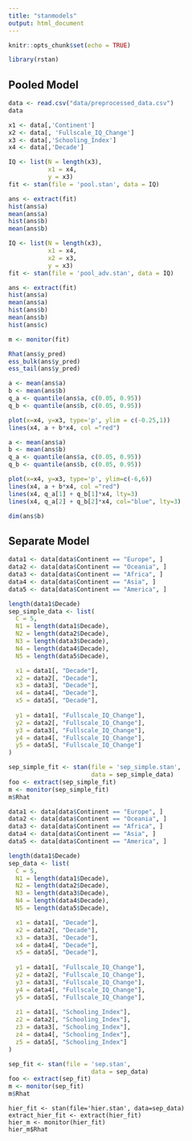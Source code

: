 ```yaml
---
title: "stanmodels"
output: html_document
---
```


```r
knitr::opts_chunk$set(echo = TRUE)
```

```r
library(rstan)
```

## Pooled Model

```r
data <- read.csv("data/preprocessed_data.csv")
data
```


```r
x1 <- data[,'Continent']
x2 <- data[, 'Fullscale_IQ_Change']
x3 <- data[,'Schooling_Index']
x4 <- data[,'Decade']
```

```r
IQ <- list(N = length(x3),
           x1 = x4,
           y = x3)
fit <- stan(file = 'pool.stan', data = IQ)
```

```r
ans <- extract(fit)
hist(ans$a)
mean(ans$a)
hist(ans$b)
mean(ans$b)
```

```r
IQ <- list(N = length(x3),
           x1 = x4,
           x2 = x3,
           y = x3)
fit <- stan(file = 'pool_adv.stan', data = IQ)
```

```r
ans <- extract(fit)
hist(ans$a)
mean(ans$a)
hist(ans$b)
mean(ans$b)
hist(ans$c)
```

```r
m <- monitor(fit)
```

```r
Rhat(ans$y_pred)
ess_bulk(ans$y_pred)
ess_tail(ans$y_pred)
```

```r
a <- mean(ans$a)
b <- mean(ans$b)
q_a <- quantile(ans$a, c(0.05, 0.95))
q_b <- quantile(ans$b, c(0.05, 0.95))

plot(x=x4, y=x3, type='p', ylim = c(-0.25,1))
lines(x4, a + b*x4, col ="red")
```

```r
a <- mean(ans$a)
b <- mean(ans$b)
q_a <- quantile(ans$a, c(0.05, 0.95))
q_b <- quantile(ans$b, c(0.05, 0.95))

plot(x=x4, y=x3, type='p', ylim=c(-6,6))
lines(x4, a + b*x4, col ="red")
lines(x4, q_a[1] + q_b[1]*x4, lty=3)
lines(x4, q_a[2] + q_b[2]*x4, col="blue", lty=3)
```

```r
dim(ans$b)
```

## Separate Model

```r
data1 <- data[data$Continent == "Europe", ]
data2 <- data[data$Continent == "Oceania", ]
data3 <- data[data$Continent == "Africa", ]
data4 <- data[data$Continent == "Asia", ]
data5 <- data[data$Continent == "America", ]

length(data1$Decade)
sep_simple_data <- list(
  C = 5,
  N1 = length(data1$Decade),
  N2 = length(data2$Decade),
  N3 = length(data3$Decade),
  N4 = length(data4$Decade),
  N5 = length(data5$Decade),

  x1 = data1[, "Decade"],
  x2 = data2[, "Decade"],
  x3 = data3[, "Decade"],
  x4 = data4[, "Decade"],
  x5 = data5[, "Decade"],
  
  y1 = data1[, "Fullscale_IQ_Change"],
  y2 = data2[, "Fullscale_IQ_Change"],
  y3 = data3[, "Fullscale_IQ_Change"],
  y4 = data4[, "Fullscale_IQ_Change"],
  y5 = data5[, "Fullscale_IQ_Change"]
)

sep_simple_fit <- stan(file = 'sep_simple.stan',
                       data = sep_simple_data)
foo <- extract(sep_simple_fit)
m <- monitor(sep_simple_fit)
m$Rhat
```

```r
data1 <- data[data$Continent == "Europe", ]
data2 <- data[data$Continent == "Oceania", ]
data3 <- data[data$Continent == "Africa", ]
data4 <- data[data$Continent == "Asia", ]
data5 <- data[data$Continent == "America", ]

length(data1$Decade)
sep_data <- list(
  C = 5,
  N1 = length(data1$Decade),
  N2 = length(data2$Decade),
  N3 = length(data3$Decade),
  N4 = length(data4$Decade),
  N5 = length(data5$Decade),

  x1 = data1[, "Decade"],
  x2 = data2[, "Decade"],
  x3 = data3[, "Decade"],
  x4 = data4[, "Decade"],
  x5 = data5[, "Decade"],
  
  y1 = data1[, "Fullscale_IQ_Change"],
  y2 = data2[, "Fullscale_IQ_Change"],
  y3 = data3[, "Fullscale_IQ_Change"],
  y4 = data4[, "Fullscale_IQ_Change"],
  y5 = data5[, "Fullscale_IQ_Change"],
  
  z1 = data1[, "Schooling_Index"],
  z2 = data2[, "Schooling_Index"],
  z3 = data3[, "Schooling_Index"],
  z4 = data4[, "Schooling_Index"],
  z5 = data5[, "Schooling_Index"]
)

sep_fit <- stan(file = 'sep.stan',
                       data = sep_data)
foo <- extract(sep_fit)
m <- monitor(sep_fit)
m$Rhat
```

```r_hier
hier_fit <- stan(file='hier.stan', data=sep_data)
extract_hier_fit <- extract(hier_fit)
hier_m <- monitor(hier_fit)
hier_m$Rhat


```
